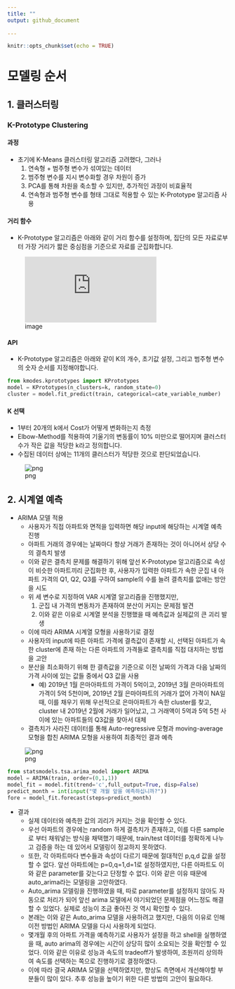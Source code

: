 ```yaml
---
title: ""
output: github_document
  
---
```


```r
knitr::opts_chunk$set(echo = TRUE)
```

# 모델링 순서

## 1. 클러스터링
### K-Prototype Clustering

#### 과정
- 초기에 K-Means 클러스터링 알고리즘 고려했다, 그러나
  1) 연속형 + 범주형 변수가 섞여있는 데이터
  2) 범주형 변수를 지시 변수화할 경우 차원이 증가
  3) PCA를 통해 차원을 축소할 수 있지만, 추가적인 과정이 비효율적
  4) 연속형과 범주형 변수를 형태 그대로 적용할 수 있는 K-Prototype 알고리즘 사용

#### 거리 함수
- K-Prototype 알고리즘은 아래와 같이 거리 함수를 설정하며, 집단의 모든 자료로부터 가장 거리가 짧은 중심점을 기준으로 자료를 군집화합니다.

![image](https://latex.codecogs.com/gif.latex?d%28X_i%2CQ_l%29%3D%5Csum_%7Bj%3D1%7D%5E%7Bm_r%7D%28x_%7Bij%7D%5Er-q_%7Blj%7D%5Er%29%5E2%20&plus;%20%5Cgamma_l%5Csum_%7Bj%3D1%7D%5E%7Bm_c%7D%5Cdelta%28x_%7Bij%7D%5Ec%2Cq_%7Blj%7D%5Ec%29)

#### API
- K-Prototype 알고리즘은 아래와 같이 K의 개수, 초기값 설정, 그리고 범주형 변수의 숫자 순서를 지정해야합니다.
```python
from kmodes.kprototypes import KPrototypes
model = KPrototypes(n_clusters=k, random_state=0)
cluster = model.fit_predict(train, categorical=cate_variable_number)
```
#### K 선택
- 1부터 20개의 k에서 Cost가 어떻게 변화하는지 측정
- Elbow-Method를 적용하여 기울기의 변동률이 10% 미만으로 떨어지며 클러스터 수가 작은 값을 적당한 k라고 정의합니다.
- 수집된 데이터 상에는 11개의 클러스터가 적당한 것으로 판단되었습니다.

![png](pics/model_image_01.png)

## 2. 시계열 예측
- ARIMA 모델 적용
  - 사용자가 직접 아파트와 면적을 입력하면 해당 input에 해당하는 시계열 예측 진행
  - 아파트 거래의 경우에는 날짜마다 항상 거래가 존재하는 것이 아니어서 상당 수의 결측치 발생
  - 이와 같은 결측치 문제를 해결하기 위해 앞선 K-Prototype 알고리즘으로 속성이 비슷한 아파트끼리 군집화한 후, 사용자가 입력한 아파트가 속한 군집 내 아파트 가격의 Q1, Q2, Q3를 구하여 sample의 수를 늘려 결측치를 없애는 방안을 시도
  - 위 세 변수로 지정하여 VAR 시계열 알고리즘을 진행했지만,
    1) 군집 내 가격의 변동차가 존재하여 분산이 커지는 문제점 발견
    2) 이와 같은 이유로 시계열 분석을 진행했을 때 예측값과 실제값의 큰 괴리 발생
  - 이에 따라 ARIMA 시계열 모형을 사용하기로 결정
  - 사용자의 input에 따른 아파트 가격에 결측값이 존재할 시, 선택된 아파트가 속한 cluster에 존재 하는 다른 아파트의 가격들로 결측치를 직접 대치하는 방법을 고안
  - 분산을 최소화하기 위해 한 결측값을 기준으로 이전 날짜의 가격과 다음 날짜의 가격 사이에 있는 값들 중에서 Q3 값을 사용
    - 예) 2019년 1월 은마아파트의 가격이 5억이고, 2019년 3월 은마아파트의 가격이 5억 5천이며, 2019년 2월 은마아파트의 거래가 없어 가격이 NA일 때, 이를 채우기 위해 우선적으로 은마아파트가 속한 cluster를 찾고, cluster 내 2019년 2월에 거래가 일어났고, 그 거래액이 5억과 5억 5천 사이에 있는 아파트들의 Q3값을 찾아서 대체
  - 결측치가 사라진 데이터를 통해 Auto-regressive 모형과 moving-average 모형을 합친 ARIMA 모형을 사용하여 최종적인 결과 예측
  
![png](pics/model_image_02.png)
  
```python
from statsmodels.tsa.arima_model import ARIMA
model = ARIMA(train, order=(0,1,1))
model_fit = model.fit(trend='c',full_output=True, disp=False)
predict_month = int(input("몇 개월 앞을 예측하십니까?"))
fore = model_fit.forecast(steps=predict_month)
```

- 결과
  - 실제 데이터와 예측한 값의 괴리가 커지는 것을 확인할 수 있다.
  - 우선 아파트의 경우에는 random 하게 결측치가 존재하고, 이를 다른 sample로 부터 채워넣는 방식을 채택했기 때문에, train/test 데이터를 정확하게 나누고 검증을 하는 데 있어서 모델링이 정교하지 못하였다.
  - 또한, 각 아파트마다 변수들과 속성이 다르기 때문에 절대적인 p,q,d 값을 설정할 수 없다. 앞선 아파트에는 p=0,q=1,d=1로 설정하였지만, 다른 아파트도 이와 같은 parameter를 갖는다고 단정할 수 없다. 이와 같은 이유 때문에 auto_arima라는 모델링을 고안하였다.
  - Auto_arima 모델링을 진행하였을 때, 따로 parameter를 설정하지 않아도 자동으로 처리가 되어 앞선 arima 모델에서 야기되었던 문제점을 어느정도 해결할 수 있었다. 실제로 성능이 조금 좋아진 것 역시 확인할 수 있다.
  - 본래는 이와 같은 Auto_arima 모델을 사용하려고 했지만, 다음의 이유로 인해 이전 방법인 ARIMA 모델을 다시 사용하게 되었다.
  - 몇개월 후의 아파트 가격을 예측하기로 사용자가 설정을 하고 shell을 실행하였을 때, auto arima의 경우에는 시간이 상당히 많이 소요되는 것을 확인할 수 있었다. 이와 같은 이유로 성능과 속도의 tradeoff가 발생하여, 조원끼리 상의하여 속도를 선택하는 쪽으로 진행하기로 결정하였다.
  - 이에 따라 결국 ARIMA 모델을 선택하였지만, 향상도 측면에서 개선해야할 부분들이 많이 있다. 추후 성능을 높이기 위한 다른 방법의 고안이 필요하다.